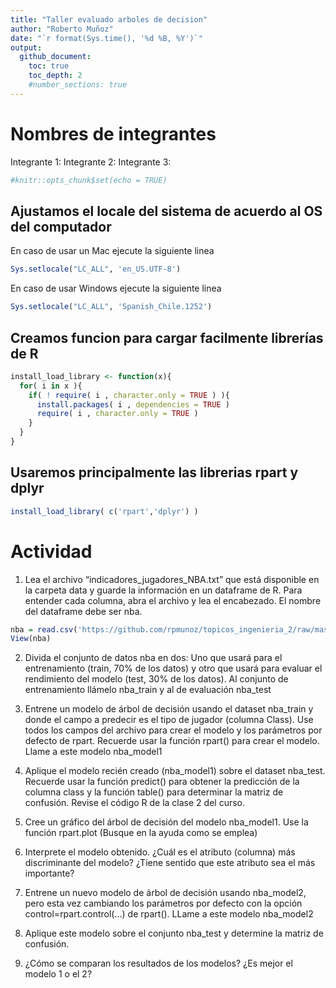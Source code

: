 ```yaml
---
title: "Taller evaluado arboles de decision"
author: "Roberto Muñoz"
date: "`r format(Sys.time(), '%d %B, %Y')`"
output:
  github_document:
    toc: true
    toc_depth: 2
    #number_sections: true
---
```


# Nombres de integrantes
Integrante 1:
Integrante 2:
Integrante 3:

```r
#knitr::opts_chunk$set(echo = TRUE)
```

## Ajustamos el locale del sistema de acuerdo al OS del computador
En caso de usar un Mac ejecute la siguiente linea
```r
Sys.setlocale("LC_ALL", 'en_US.UTF-8')
```

En caso de usar Windows ejecute la siguiente linea
```r
Sys.setlocale("LC_ALL", 'Spanish_Chile.1252')
```

## Creamos funcion para cargar facilmente librerías de R
```r
install_load_library <- function(x){
  for( i in x ){
    if( ! require( i , character.only = TRUE ) ){
      install.packages( i , dependencies = TRUE )
      require( i , character.only = TRUE )
    }
  }
}
```

## Usaremos principalmente las librerias rpart y dplyr
```r
install_load_library( c('rpart','dplyr') )
```


# Actividad

1. Lea el archivo "indicadores_jugadores_NBA.txt" que está disponible en la carpeta data y guarde la información en un dataframe de R. Para entender cada columna, abra el archivo y lea el encabezado. El nombre del dataframe debe ser nba.

```r
nba = read.csv('https://github.com/rpmunoz/topicos_ingenieria_2/raw/master/clase_6/data/indicadores_jugadores_NBA.txt', sep = " ", comment.char = "#")
View(nba)
```



2. Divida el conjunto de datos nba en dos: Uno que usará para el entrenamiento (train, 70% de los datos) y otro que usará para evaluar el rendimiento del modelo (test, 30% de los datos). Al conjunto de entrenamiento llámelo nba_train y al de evaluación nba_test

3. Entrene un modelo de árbol de decisión usando el dataset nba_train y donde el campo a predecir es el tipo de jugador (columna Class). Use todos los campos del archivo para crear el modelo y los parámetros por defecto de rpart. Recuerde usar la función rpart() para crear el modelo. Llame a este modelo nba_model1

4. Aplique el modelo recién creado (nba_model1) sobre el dataset nba_test. Recuerde usar la función predict() para obtener la predicción de la columna class y la función table() para determinar la matriz de confusión. Revise el código R de la clase 2 del curso.

5. Cree un gráfico del árbol de decisión del modelo nba_model1. Use la función rpart.plot (Busque en la ayuda como se emplea)

6. Interprete el modelo obtenido. ¿Cuál es el atributo (columna) más discriminante del modelo? ¿Tiene sentido que este atributo sea el más importante?

7. Entrene un nuevo modelo de árbol de decisión usando nba_model2, pero esta vez cambiando los parámetros por defecto con la opción control=rpart.control(...) de rpart(). LLame a este modelo nba_model2

8. Aplique este modelo sobre el conjunto nba_test y determine la matriz de confusión.

9. ¿Cómo se comparan los resultados de los modelos? ¿Es mejor el modelo 1 o el 2?
